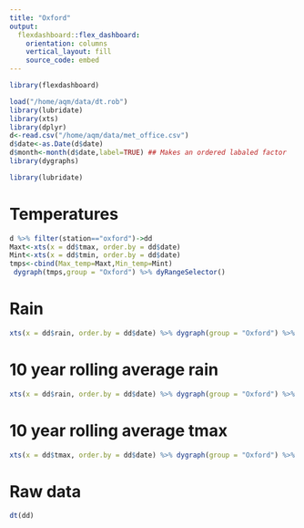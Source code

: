 ```yaml
---
title: "Oxford"
output: 
  flexdashboard::flex_dashboard:
    orientation: columns
    vertical_layout: fill
    source_code: embed
---
```


```r
library(flexdashboard)
```



```r
load("/home/aqm/data/dt.rob")
library(lubridate)
library(xts)
library(dplyr)
d<-read.csv("/home/aqm/data/met_office.csv")
d$date<-as.Date(d$date)
d$month<-month(d$date,label=TRUE) ## Makes an ordered labaled factor
library(dygraphs)

library(lubridate)


```

# Temperatures {.tabset}


```r
d %>% filter(station=="oxford")->dd
Maxt<-xts(x = dd$tmax, order.by = dd$date)
Mint<-xts(x = dd$tmin, order.by = dd$date)
tmps<-cbind(Max_temp=Maxt,Min_temp=Mint)
 dygraph(tmps,group = "Oxford") %>% dyRangeSelector() 
```



# Rain

```r
xts(x = dd$rain, order.by = dd$date) %>% dygraph(group = "Oxford") %>% dyRangeSelector()
```

# 10 year rolling average rain

```r
xts(x = dd$rain, order.by = dd$date) %>% dygraph(group = "Oxford") %>% dyRangeSelector() %>%  dyRoller(rollPeriod = 12*10)
```

# 10 year rolling average tmax

```r
xts(x = dd$tmax, order.by = dd$date) %>% dygraph(group = "Oxford") %>% dyRangeSelector() %>%  dyRoller(rollPeriod = 12*10)
```


# Raw data
```r
dt(dd)
```


